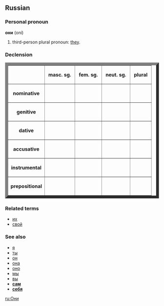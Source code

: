 ==Russian==
===Personal pronoun===
'''они''' (oní)

# third-person plural pronoun: [[they]].

===Declension===
<table border="9">
<tr><th></th><th>&nbsp;masc. sg.&nbsp;</th><th>&nbsp;fem. sg.&nbsp;</th><th>&nbsp;neut. sg.&nbsp;</th><th>&nbsp;plural&nbsp;</th></tr>
<tr><th>nominative</th><td>&nbsp;{{IPA|[[он]]}}&nbsp;</th><td>&nbsp;{{IPA|[[она|она́]]}}&nbsp;</th><td>&nbsp;{{IPA|[[оно|оно́]]}}&nbsp;</td><td>&nbsp;{{IPA|они́}}&nbsp;</td></tr>
<tr><th>genitive</th><td>&nbsp;{{IPA|его́}}&nbsp;</th><td>&nbsp;{{IPA|её}}&nbsp;</th><td>&nbsp;{{IPA|его́}}&nbsp;</td><td>&nbsp;{{IPA|их}}&nbsp;</td></tr>
<tr><th>dative</th><td>&nbsp;{{IPA|ему́}}&nbsp;</th><td>&nbsp;{{IPA|ей}}&nbsp;</th><td>&nbsp;{{IPA|ему́}}&nbsp;</td><td>&nbsp;{{IPA|им}}&nbsp;</td></tr>
<tr><th>accusative</th><td>&nbsp;{{IPA|его́}}&nbsp;</th><td>&nbsp;{{IPA|её}}&nbsp;</th><td>&nbsp;{{IPA|его́}}&nbsp;</td><td>&nbsp;{{IPA|их}}&nbsp;</td></tr>
<tr><th>instrumental</th><td>&nbsp;{{IPA|им}}&nbsp;</th><td>&nbsp;{{IPA|е́ю / ей}}&nbsp;</th><td>&nbsp;{{IPA|им}}&nbsp;</td><td>&nbsp;{{IPA|и́ми}}&nbsp;</td></tr>
<tr><th>prepositional</th><td>&nbsp;{{IPA|нём}}&nbsp;</th><td>&nbsp;{{IPA|ней}}&nbsp;</th><td>&nbsp;{{IPA|нём}}&nbsp;</td><td>&nbsp;{{IPA|них}}&nbsp;</td></tr>
</table>

===Related terms===
*[[их]]
*[[свой]]

===See also===
*[[я]]
*[[ты]]
*[[он]]
*[[она]]
*[[оно]]
*[[мы]]
*[[вы]]
*'''[[сам]]'''
*'''[[себя]]'''

[[ru:Они]]